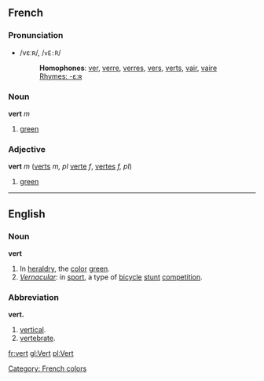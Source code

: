 ==French==
===Pronunciation===
*/vεːʀ/, /<tt>vE:R</tt>/
*:'''Homophones''': [[ver]], [[verre]], [[verres]], [[vers]], [[verts]], [[vair]], [[vaire]]
*:[[Rhymes:French:-εːʀ|Rhymes: -εːʀ]]

===Noun===
'''vert''' ''m''

# [[green]]

===Adjective===
'''vert''' ''m'' ([[verts]] ''m, pl'' [[verte]] ''f'', [[vertes]] ''f, pl'')

# [[green]]

----

==English==
===Noun===
'''vert'''

#In [[heraldry]], the [[color]] [[green]].
#''[[Vernacular]]'': in [[sport]], a type of [[bicycle]] [[stunt]] [[competition]].

===Abbreviation===
'''vert.'''

#[[vertical]].
#[[vertebrate]].

[[fr:vert]]
[[gl:Vert]]
[[pl:Vert]]
[[Category: French colors]]